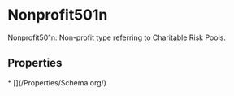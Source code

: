 # Nonprofit501n

Nonprofit501n: Non-profit type referring to Charitable Risk Pools.

## Properties

<Grid>
* [](/Properties/Schema.org/)

</Grid>

